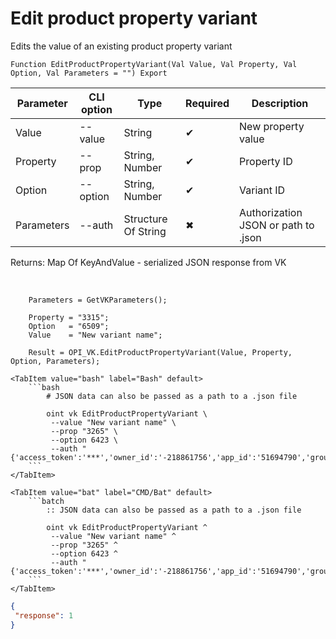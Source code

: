﻿---
sidebar_position: 6
description: Edit product property variant and other functions to work with VK in the Open Integration Package, a free open-source integration library for 1C:Enterprise 8, OneScript and CLI
keywords: [1C, 1С, 1С:Enterprise, 1С:Enterprise 8.3, API, Integration, Services, Exchange, OneScript, CLI, VK]
---


# Edit product property variant
 Edits the value of an existing product property variant



`Function EditProductPropertyVariant(Val Value, Val Property, Val Option, Val Parameters = "") Export`

  | Parameter | CLI option | Type | Required | Description |
  |-|-|-|-|-|
  | Value | --value | String | &#x2714; | New property value |
  | Property | --prop | String, Number | &#x2714; | Property ID |
  | Option | --option | String, Number | &#x2714; | Variant ID |
  | Parameters | --auth | Structure Of String | &#x2716; | Authorization JSON or path to .json |

  
  Returns:  Map Of KeyAndValue - serialized JSON response from VK

<br/>




```bsl title="1C:Enterprise/OneScript code example"
    Parameters = GetVKParameters();

    Property = "3315";
    Option   = "6509";
    Value    = "New variant name";

    Result = OPI_VK.EditProductPropertyVariant(Value, Property, Option, Parameters);
```
 

 <Tabs>
  
    <TabItem value="bash" label="Bash" default>
        ```bash
            # JSON data can also be passed as a path to a .json file
            
            oint vk EditProductPropertyVariant \
             --value "New variant name" \
             --prop "3265" \
             --option 6423 \
             --auth "{'access_token':'***','owner_id':'-218861756','app_id':'51694790','group_id':'218861756'}"
        ```
    </TabItem>
  
    <TabItem value="bat" label="CMD/Bat" default>
        ```batch
            :: JSON data can also be passed as a path to a .json file
            
            oint vk EditProductPropertyVariant ^
             --value "New variant name" ^
             --prop "3265" ^
             --option 6423 ^
             --auth "{'access_token':'***','owner_id':'-218861756','app_id':'51694790','group_id':'218861756'}"
        ```
    </TabItem>
</Tabs>


```json title="Result"
{
 "response": 1
}
```

